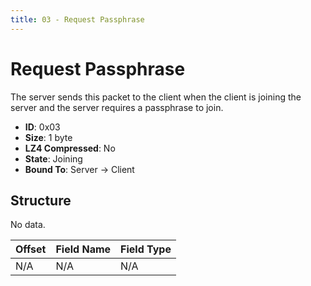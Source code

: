 ```yaml
---
title: 03 - Request Passphrase
---
```


# Request Passphrase

The server sends this packet to the client when the client is joining the server and the server requires a passphrase to join.

- **ID**: 0x03
- **Size**: 1 byte
- **LZ4 Compressed**: No
- **State**: Joining
- **Bound To**: Server -> Client

## Structure

No data.

| Offset | Field Name | Field Type |
|--------|------------|------------|
| N/A    | N/A        | N/A        |
